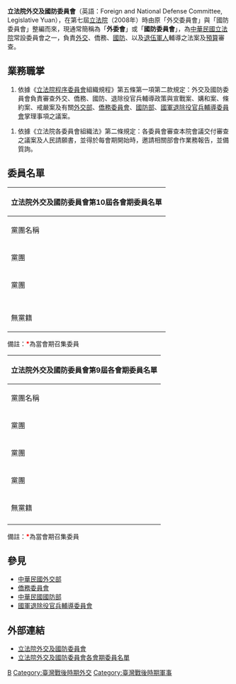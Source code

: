 {{about|中華民國立法院的外交及國防委員會|其他各國功能相同組織|外交國防委員會}}
{{中華民國政府部門基礎資訊
|部門名稱       = 立法院外交及國防委員會
|外文名稱       = Foreign and National Defense Committee<br>
|外文語言       = 英文
|部門標誌       = ROC Legislative Yuan Seal.svg
|代表圖像       = 
|代表圖像名稱   = 
|首長職銜       = 召集委員
|首長姓名       = [[羅致政|羅致政]]（{{DPP}}）<br>[[江啟臣|江啟臣]]（{{KMT}}）
|副首長職銜     = 
|副首長姓名     = 
|秘書長職銜     = 
|秘書長姓名     = 
|副秘書長職銜   = 
|副秘書長姓名   = 
|副秘書長姓名二 = 
|副秘書長姓名三 = 
|任命者姓名     = 
|官員任期       = 
|內部單位       = 
|附屬機關       = 
|任務編組       = 
|成立日期       = 
|解散日期       = 
|所屬部門       = [[立法院|立法院]]
|授權法源       = 
|員額           = 由立法委員至少13席，最高不超過15席組成 
|年度預算額     = 
|地址           = 10051[[臺北市|臺北市]][[中正區_(臺北市)|中正區]][[中山南路_(臺北市)|中山南路]]1號
|電話           = +886 2 2358-5858
|網站           = [http://www.ly.gov.tw/02_introduce/0204_comm/intro.action?comtcd=35 www.ly.gov.tw]
}}
'''立法院外交及國防委員會'''（英語：Foreign and National Defense Committee, Legislative Yuan），在第七屆[[立法院|立法院]]（2008年）時由原「外交委員會」與「國防委員會」整編而來，現通常簡稱為「'''外委會'''」或「'''國防委員會'''」，為[[中華民國|中華民國]][[立法院|立法院]]常設委員會之一，負責[[外交|外交]]、僑務、[[國防|國防]]、以及[[退伍軍人|退伍軍人]]輔導之法案及[[預算|預算]]審查。

==業務職掌==
#依據《[[立法院程序委員會|立法院程序委員會]]組織規程》第五條第一項第二款規定：外交及國防委員會負責審查外交、僑務、國防、退除役官兵輔導政策與宣戰案、媾和案、條約案、戒嚴案及有關[[中華民國外交部|外交部]]、[[中華民國僑務委員會|僑務委員會]]、[[中華民國國防部|國防部]]、[[中華民國國軍退除役官兵輔導委員會|國軍退除役官兵輔導委員會]]掌理事項之議案。

#依據《立法院各委員會組織法》第二條規定：各委員會審查本院會議交付審查之議案及人民請願書，並得於每會期開始時，邀請相關部會作業務報告，並備質詢。

==委員名單==
{| class="wikitable"
|-
! colspan="17" | 立法院外交及國防委員會第10屆各會期委員名單
|-
! 黨團名稱
! colspan="2"| 第1會期
! colspan="2"| 第2會期
! colspan="2"| 第3會期
! colspan="2"| 第4會期
! colspan="2"| 第5會期
|-
| rowspan="7" | {{DPP}}黨團
| style="background: #8EC31F" |
| [[游錫堃|游錫堃]]
| style="background: #8EC31F" |
| [[游錫堃|游錫堃]]
| style="background: #8EC31F" |
| [[游錫堃|游錫堃]]
| style="background: #8EC31F" |
| [[游錫堃|游錫堃]]
| style="background: #8EC31F" |
| [[林靜儀|林靜儀]]
|-
| style="background: #8EC31F" |
| [[王定宇|王定宇]] 
| style="background: #8EC31F" |
| [[王定宇|王定宇]]<font color=FF0000>'''*'''</font>
| style="background: #8EC31F" |
| [[王定宇|王定宇]]
| style="background: #8EC31F" |
| [[王定宇|王定宇]]
| style="background: #8EC31F" |
| [[王定宇|王定宇]]
|-
| style="background: #8EC31F" |
| [[蔡適應|蔡適應]]<font color=FF0000>'''*'''</font>
| style="background: #8EC31F" |
| [[蔡適應|蔡適應]]<font color=FF0000>
| style="background: #8EC31F" |
| [[蔡適應|蔡適應]]
| style="background: #8EC31F" |
| [[蔡適應|蔡適應]]
| style="background: #8EC31F" |
| [[蔡適應|蔡適應]]
|-
| style="background: #8EC31F" |
| [[羅致政|羅致政]]
| style="background: #8EC31F" |
| [[羅致政|羅致政]]
|
|
|
|
| style="background: #8EC31F" |
| [[羅致政|羅致政]]<font color=FF0000>'''*'''</font> 
|-
| style="background: #8EC31F" |
| [[趙天麟_(臺灣)|趙天麟]] 
| style="background: #8EC31F" |
| [[趙天麟_(臺灣)|趙天麟]] 
| style="background: #8EC31F" |
| [[趙天麟_(臺灣)|趙天麟]]<font color=FF0000>'''*'''</font> 
| style="background: #8EC31F" |
| [[趙天麟_(臺灣)|趙天麟]]<font color=FF0000>'''*'''</font>
| style="background: #8EC31F" |
| [[趙天麟_(臺灣)|趙天麟]] 
|-
| style="background: #8EC31F" |
| [[何志偉|何志偉]]
| style="background: #8EC31F" |
| [[何志偉|何志偉]]
| style="background: #8EC31F" |
| [[何志偉|何志偉]]
| style="background: #8EC31F" |
| [[劉建國|劉建國]]
| style="background: #8EC31F" |
| [[何志偉|何志偉]]
|-
|
|
|
|
| style="background: #8EC31F" |
| [[林淑芬|林淑芬]]
| style="background: #8EC31F" |
| [[林淑芬|林淑芬]]
| style="background: #8EC31F" |
| [[林淑芬|林淑芬]]
|-
| rowspan="5" | {{KMT}}黨團
| style="background: #2FA8E1;" |
| [[馬文君|馬文君]] 
| style="background: #2FA8E1;" |
| [[馬文君|馬文君]] 
| style="background: #2FA8E1;" |
| [[馬文君|馬文君]] 
| style="background: #2FA8E1;" |
| [[馬文君|馬文君]] 
| style="background: #2FA8E1;" |
| [[馬文君|馬文君]] 
|-
| style="background: #2FA8E1;" |
| [[江啟臣|江啟臣]]
| style="background: #2FA8E1;" |
| [[江啟臣|江啟臣]]
| style="background: #2FA8E1;" |
| [[江啟臣|江啟臣]]
| style="background: #2FA8E1;" |
| [[江啟臣|江啟臣]]
| style="background: #2FA8E1;" |
| [[江啟臣|江啟臣]]<font color=FF0000>'''*'''</font> 
|-
| style="background: #2FA8E1;" |
| [[呂玉玲|呂玉玲]]<font color=FF0000>'''*'''</font>
| style="background: #2FA8E1;" |
| [[呂玉玲|呂玉玲]]<font color=FF0000>'''*'''</font>
| style="background: #2FA8E1;" |
| [[廖婉汝|廖婉汝]]<font color=FF0000>'''*'''</font>
| style="background: #2FA8E1;" |
| [[廖婉汝|廖婉汝]]
| style="background: #2FA8E1;" |
| [[廖婉汝|廖婉汝]]
|-
| style="background: #2FA8E1;" |
| [[陳以信|陳以信]] 
| style="background: #2FA8E1;" |
| [[陳以信|陳以信]] 
| style="background: #2FA8E1;" |
| [[陳以信|陳以信]] 
| style="background: #2FA8E1;" |
| [[陳以信|陳以信]]<font color=FF0000>'''*'''</font>
| style="background: #2FA8E1;" |
| [[吳斯懷|吳斯懷]] 
|-
| style="background: #2FA8E1;" |
| [[溫玉霞|溫玉霞]]
| style="background: #2FA8E1;" |
| [[溫玉霞|溫玉霞]]
| style="background: #2FA8E1;" |
| [[溫玉霞|溫玉霞]]
| style="background: #2FA8E1;" |
| [[溫玉霞|溫玉霞]]
| style="background: #2FA8E1;" |
| [[溫玉霞|溫玉霞]]
|-
|  rowspan = "1" |{{TPP}}
|
|
|
|
|
|
|
|
| style="background: #28C8C8;" |
| [[邱臣遠|邱臣遠]]
|-
|  rowspan = "1" | {{TSP}}
| style="background: #B22222;" |
| [[陳柏惟|陳柏惟]]
| style="background: #B22222;" |
| [[陳柏惟|陳柏惟]]
| style="background: #B22222;" |
| [[陳柏惟|陳柏惟]]
| style="background: #B22222;" |
| [[陳柏惟|陳柏惟]]
|
|
|-
|  rowspan = "1" | 無黨籍
| style="background: grey;" |
| [[林昶佐|林昶佐]]
| style="background: grey;" |
| [[林昶佐|林昶佐]]
| style="background: grey;" |
| [[林昶佐|林昶佐]]
| style="background: grey;" |
| [[林昶佐|林昶佐]]
| style="background: grey;" |
| [[林昶佐|林昶佐]]
|}
備註：<font color=FF0000>'''*'''</font>為當會期召集委員

{| class = "wikitable"
|-
! colspan = "17" | 立法院外交及國防委員會第9屆各會期委員名單
|-
! 黨團名稱
! colspan="2"| 第1會期
! colspan="2"| 第2會期
! colspan="2"| 第3會期
! colspan="2"| 第4會期
! colspan="2"| 第5會期
! colspan="2"| 第6會期
! colspan="2"| 第7會期
! colspan="2"| 第8會期
|-
| rowspan = "9" | {{DPP}}黨團
| style = "background: #8EC31F" |
| [[王定宇|王定宇]]
| style = "background: #8EC31F" |
| [[王定宇|王定宇]]
| style = "background: #8EC31F" |
| [[王定宇|王定宇]]<font color=FF0000>'''*'''</font>
| style = "background: #8EC31F" |
| [[王定宇|王定宇]]
| style = "background: #8EC31F" |
| [[王定宇|王定宇]]<font color=FF0000>'''*'''</font>
| style = "background: #8EC31F" |
| [[王定宇|王定宇]]
| style = "background: #8EC31F" |
| [[王定宇|王定宇]]<font color=FF0000>'''*'''</font>
| style = "background: #8EC31F" |
| [[王定宇|王定宇]]<font color=FF0000>'''*'''</font>
|-
| style = "background: #8EC31F" |
| [[蔡適應|蔡適應]]
| style = "background: #8EC31F" |
| [[蔡適應|蔡適應]]
| style = "background: #8EC31F" |
| [[蔡適應|蔡適應]]
| style = "background: #8EC31F" |
| [[蔡適應|蔡適應]]<font color=FF0000>'''*'''</font>
| style = "background: #8EC31F" |
| [[蔡適應|蔡適應]]
| style = "background: #8EC31F" |
| [[蔡適應|蔡適應]]
| style = "background: #8EC31F" |
| [[蔡適應|蔡適應]]<font color=FF0000>'''*'''</font>
| style = "background: #8EC31F" |
| [[蔡適應|蔡適應]]
|-
| style = "background: #8EC31F" |
| [[羅致政|羅致政]]
| style = "background: #8EC31F" |
| [[羅致政|羅致政]]<font color=FF0000>'''*'''</font>
| style = "background: #8EC31F" |
| [[羅致政|羅致政]]
| style = "background: #8EC31F" |
| [[羅致政|羅致政]]
| style = "background: #8EC31F" |
| [[羅致政|羅致政]]
| style = "background: #8EC31F" |
| [[羅致政|羅致政]]
| style = "background: #8EC31F" |
| [[羅致政|羅致政]]
| style = "background: #8EC31F" |
| [[羅致政|羅致政]]
|-
| style = "background: #8EC31F" |
| [[呂孫綾|呂孫綾]]
| style = "background: #8EC31F" |
| [[呂孫綾|呂孫綾]]
| style = "background: #8EC31F" |
| [[呂孫綾|呂孫綾]]
| style = "background: #8EC31F" |
| [[呂孫綾|呂孫綾]]
| style = "background: #8EC31F" |
| [[呂孫綾|呂孫綾]]
| style = "background: #8EC31F" |
| [[呂孫綾|呂孫綾]]
| style = "background: #8EC31F" |
| [[林靜儀|林靜儀]]
| style = "background: #8EC31F" |
| [[林靜儀|林靜儀]]
|-
| style = "background: #8EC31F" |
| [[蘇嘉全|蘇嘉全]]
| style = "background: #8EC31F" |
| [[蘇嘉全|蘇嘉全]]
| style = "background: #8EC31F" |
| [[莊瑞雄|莊瑞雄]]
| style = "background: #8EC31F" |
| [[莊瑞雄|莊瑞雄]]
| style = "background: #8EC31F" |
| [[蘇嘉全|蘇嘉全]]
| style = "background: #8EC31F" |
| [[蘇嘉全|蘇嘉全]]
| style = "background: #8EC31F" |
| [[蘇嘉全|蘇嘉全]]
| style = "background: #8EC31F" |
| [[蘇嘉全|蘇嘉全]]
|-
| style = "background: #8EC31F" |
| [[劉世芳|劉世芳]]<font color=FF0000>'''*'''</font>
| style = "background: #8EC31F" |
| [[劉世芳|劉世芳]]
| style = "background: #8EC31F" |
| [[劉世芳|劉世芳]]
| style = "background: #8EC31F" |
| [[劉世芳|劉世芳]]
| style = "background: #8EC31F" |
| [[黃偉哲|黃偉哲]]
| style = "background: #8EC31F" |
| [[黃偉哲|黃偉哲]]
| style = "background: #8EC31F" |
| [[趙天麟|趙天麟]]
| style = "background: #8EC31F" |
| [[趙天麟|趙天麟]]<font color=FF0000>'''*'''</font>
|-
| style = "background: #8EC31F" |
| [[陳亭妃|陳亭妃]]
| style = "background: #8EC31F" |
| [[陳亭妃|陳亭妃]]
| style = "background: #8EC31F" |
| [[吳焜裕|吳焜裕]]
| style = "background: #8EC31F" |
| [[吳焜裕|吳焜裕]]
| style = "background: #8EC31F" |
| [[邱志偉_(政治人物)|邱志偉]]
| style = "background: #8EC31F" |
| [[邱志偉_(政治人物)|邱志偉]]<font color=FF0000>'''*'''</font>
| style = "background: #8EC31F" |
| [[吳焜裕|吳焜裕]]
| style = "background: #8EC31F" |
| [[吳焜裕|吳焜裕]]
|-
|
|
|
|
|
|
|
|
| style = "background: #8EC31F" |
| [[何欣純|何欣純]]
| style = "background: #8EC31F" |
| [[何欣純|何欣純]]
| style = "background: #8EC31F" |
| [[何欣純|何欣純]]
| style = "background: #8EC31F" |
| [[何欣純|何欣純]]
|-
|
|
|
|
|
|
|
|
|
|
|
|
| style = "background: #8EC31F" |
| [[陳曼麗|陳曼麗]]
| style = "background: #8EC31F" |
| [[陳曼麗|陳曼麗]]
|-
| rowspan = "5" | {{KMT}}黨團
| style = "background: #2FA8E1;" |
| [[呂玉玲|呂玉玲]]
| style = "background: #2FA8E1;" |
| [[呂玉玲|呂玉玲]]<font color=FF0000>'''*'''</font>
| style = "background: #2FA8E1;" |
| [[呂玉玲|呂玉玲]]
| style = "background: #2FA8E1;" |
| [[呂玉玲|呂玉玲]]
| style = "background: #2FA8E1;" |
| [[呂玉玲|呂玉玲]]<font color=FF0000>'''*'''</font>
| style = "background: #2FA8E1;" |
| [[呂玉玲|呂玉玲]]
| style = "background: #2FA8E1;" |
| [[呂玉玲|呂玉玲]]
| style = "background: #2FA8E1;" |
| [[呂玉玲|呂玉玲]]
|-
| style = "background: #2FA8E1;" |
| [[江啟臣|江啟臣]]<font color=FF0000>'''*'''</font>
| style = "background: #2FA8E1;" |
| [[江啟臣|江啟臣]]
| style = "background: #2FA8E1;" |
| [[江啟臣|江啟臣]]<font color=FF0000>'''*'''</font>
| style = "background: #2FA8E1;" |
| [[江啟臣|江啟臣]]
| style = "background: #2FA8E1;" |
| [[江啟臣|江啟臣]]
| style = "background: #2FA8E1;" |
| [[江啟臣|江啟臣]]
| style = "background: #2FA8E1;" |
| [[江啟臣|江啟臣]]
| style = "background: #2FA8E1;" |
| [[江啟臣|江啟臣]]
|-
| style = "background: #2FA8E1;" |
| [[馬文君|馬文君]]
| style = "background: #2FA8E1;" |
| [[馬文君|馬文君]]
| style = "background: #2FA8E1;" |
| [[馬文君|馬文君]]
| style = "background: #2FA8E1;" |
| [[馬文君|馬文君]]<font color=FF0000>'''*'''</font>
| style = "background: #2FA8E1;" |
| [[馬文君|馬文君]]
| style = "background: #2FA8E1;" |
| [[馬文君|馬文君]]<font color=FF0000>'''*'''</font>
| style = "background: #2FA8E1;" |
| [[馬文君|馬文君]]
| style = "background: #2FA8E1;" |
| [[馬文君|馬文君]]
|-
| style = "background: #2FA8E1;" |
| [[王金平|王金平]]
| style = "background: #2FA8E1;" |
| [[王金平|王金平]]
| style = "background: #2FA8E1;" |
| [[王金平|王金平]]
| style = "background: #2FA8E1;" |
| [[王金平|王金平]]
| style = "background: #2FA8E1;" |
| [[李彥秀|李彥秀]]
| style = "background: #2FA8E1;" |
| [[李彥秀|李彥秀]]
|
|
|
|
|-
| style = "background: #2FA8E1;" |
| [[徐志榮|徐志榮]]
| style = "background: #2FA8E1;" |
| [[徐志榮|徐志榮]]
| style = "background: #2FA8E1;" |
| [[許毓仁|許毓仁]]
| style = "background: #2FA8E1;" |
| [[許毓仁|許毓仁]]
| style = "background: #2FA8E1;" |
| [[林麗蟬|林麗蟬]]
| style = "background: #2FA8E1;" |
| [[林麗蟬|林麗蟬]]
|
|
|
|
|-
| rowspan = "1" | {{NPPT}}黨團
| style = "background: #FBBE01;" |
| [[林昶佐|林昶佐]]
| style = "background: #FBBE01;" |
| [[林昶佐|林昶佐]]
| style = "background: #FBBE01;" |
| [[林昶佐|林昶佐]]
| style = "background: #FBBE01;" |
| [[林昶佐|林昶佐]]
| style = "background: #FBBE01;" |
| [[林昶佐|林昶佐]]
| style = "background: #FBBE01;" |
| [[林昶佐|林昶佐]]
| style = "background: #FBBE01;" |
| [[林昶佐|林昶佐]]
|
|
|-
| rowspan = "1" | 無黨籍
|
|
|
|
|
|
|
|
|
|
|
|
|
|
| style = "background: grey;" |
| [[林昶佐|林昶佐]]
|-
|}
備註：<font color=FF0000>'''*'''</font>為當會期召集委員

==參見==
*[[中華民國外交部|中華民國外交部]]
*[[僑務委員會|僑務委員會]]
*[[中華民國國防部|中華民國國防部]]
*[[國軍退除役官兵輔導委員會|國軍退除役官兵輔導委員會]]

==外部連結==
{{Commons cat|Foreign and National Defense Committee of the Legislative Yuan}}
* [http://www.ly.gov.tw/02_introduce/0204_comm/intro.action?comtcd=35 立法院外交及國防委員會]{{zh-tw}}
* [https://www.ly.gov.tw/Pages/List.aspx?nodeid=367 立法院外交及國防委員會各會期委員名單]
{{立法院常設委員會}}

[[Category:立法院常設委員會|B]]
[[Category:臺灣戰後時期外交|Category:臺灣戰後時期外交]]
[[Category:臺灣戰後時期軍事|Category:臺灣戰後時期軍事]]